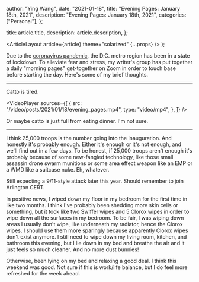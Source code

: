 
  author: "Ying Wang",
  date: "2021-01-18",
  title: "Evening Pages: January 18th, 2021",
  description: "Evening Pages: January 18th, 2021",
  categories: ["Personal"],
};

  title: article.title,
  description: article.description,
};

  <ArticleLayout article={article} theme="solarized" {...props} />
);

Due to the [coronavirus
pandemic](https://en.wikipedia.org/wiki/2019-20_coronavirus_pandemic), the D.C.
metro region has been in a state of lockdown. To alleviate fear and stress, my
writer's group has put together a daily "morning pages" get-together on Zoom in
order to touch base before starting the day. Here's some of my brief thoughts.

---

Catto is tired.

<VideoPlayer
  sources={[
    {
      src: "/video/posts/2021/01/18/evening_pages.mp4",
      type: "video/mp4",
    },
  ]}
/>

Or maybe catto is just full from eating dinner. I'm not sure.

---

I think 25,000 troops is the number going into the inauguration. And honestly
it's probably enough. Either it's enough or it's not enough, and we'll find out
in a few days. To be honest, if 25,000 troops aren't enough it's probably
because of some new-fangled technology, like those small assassin drone swarm
munitions or some area effect weapon like an EMP or a WMD like a suitcase nuke.
Eh, whatever.

Still expecting a 9/11-style attack later this year. Should remember to join
Arlington CERT.

In positive news, I wiped down my floor in my bedroom for the first time in like
two months. I think I've probably been shedding more skin cells or something,
but it took like two Swiffer wipes and 5 Clorox wipes in order to wipe down all
the surfaces in my bedroom. To be fair, I was wiping down areas I usually don't
wipe, like underneath my radiator, hence the Clorox wipes. I should use them
more sparingly because apparently Clorox wipes don't exist anymore. I still need
to wipe down my living room, kitchen, and bathroom this evening, but I lie down
in my bed and breathe the air and it just feels so much cleaner. And no more
dust bunnies!

Otherwise, been lying on my bed and relaxing a good deal. I think this weekend
was good. Not sure if this is work/life balance, but I do feel more refreshed
for the week ahead.
